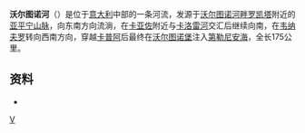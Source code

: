 {{Infobox River 
  | river_name = Volturno<br/>沃尔图诺河
  | image_name =
  | caption = 
  | origin = [[沃尔图诺河畔罗凯塔|沃尔图诺河畔罗凯塔]]
  | mouth = [[第勒尼安海|第勒尼安海]][[加埃塔湾|加埃塔湾]]
  | basin_countries = [[意大利|意大利]]
  | length = 175公里 
  | elevation =  500米
  | discharge = 82.1立方米/秒
  | watershed = 5,550平方公里  
}}
'''沃尔图诺河'''（{{lang-it|Volturno}}）是位于[[意大利|意大利]]中部的一条河流，发源于[[沃尔图诺河畔罗凯塔|沃尔图诺河畔罗凯塔]]附近的[[亚平宁山脉|亚平宁山脉]]，向东南方向流淌，在[[卡亚佐|卡亚佐]]附近与[[卡洛雷河|卡洛雷河]]交汇后继续向南，在[[韦纳夫罗|韦纳夫罗]]转向西南方向，穿越[[卡普阿|卡普阿]]后最终在[[沃尔图诺堡|沃尔图诺堡]]注入[[第勒尼安海|第勒尼安海]]，全长175公里。

== 资料 ==
*{{1911}}

{{coord|41|5|30|N|14|3|24|E|type:river_region:IT|display=title}}

{{Italy-geo-stub}}
{{commonscat|Volturno River|Volturno}}
[[Category:意大利河流|V]]